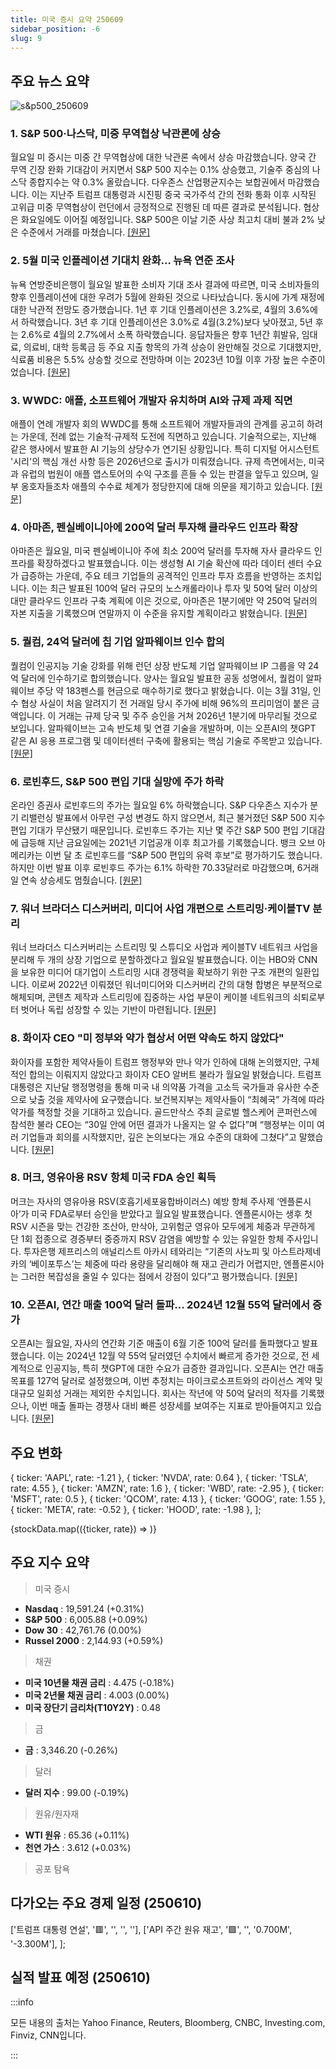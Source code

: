 ```yaml
---
title: 미국 증시 요약 250609
sidebar_position: -6
slug: 9
---
```


## 주요 뉴스 요약

![s&p500_250609](/map/250609.png)

### 1. **S&P 500·나스닥, 미중 무역협상 낙관론에 상승**

월요일 미 증시는 미중 간 무역협상에 대한 낙관론 속에서 상승 마감했습니다. 양국 간 무역 긴장 완화 기대감이 커지면서 S&P 500 지수는 0.1% 상승했고, 기술주 중심의 나스닥 종합지수는 약 0.3% 올랐습니다. 다우존스 산업평균지수는 보합권에서 마감했습니다. 이는 지난주 트럼프 대통령과 시진핑 중국 국가주석 간의 전화 통화 이후 시작된 고위급 미중 무역협상이 런던에서 긍정적으로 진행된 데 따른 결과로 분석됩니다. 협상은 화요일에도 이어질 예정입니다. S&P 500은 이날 기준 사상 최고치 대비 불과 2% 낮은 수준에서 거래를 마쳤습니다. [[원문]](https://finance.yahoo.com/news/live/stock-market-today-sp-500-nasdaq-gain-as-upbeat-us-china-trade-talks-continue-200147751.html)

### 2. **5월 미국 인플레이션 기대치 완화... 뉴욕 연준 조사**

뉴욕 연방준비은행이 월요일 발표한 소비자 기대 조사 결과에 따르면, 미국 소비자들의 향후 인플레이션에 대한 우려가 5월에 완화된 것으로 나타났습니다. 동시에 가계 재정에 대한 낙관적 전망도 증가했습니다. 1년 후 기대 인플레이션은 3.2%로, 4월의 3.6%에서 하락했습니다. 3년 후 기대 인플레이션은 3.0%로 4월(3.2%)보다 낮아졌고, 5년 후는 2.6%로 4월의 2.7%에서 소폭 하락했습니다. 응답자들은 향후 1년간 휘발유, 임대료, 의료비, 대학 등록금 등 주요 지출 항목의 가격 상승이 완만해질 것으로 기대했지만, 식료품 비용은 5.5% 상승할 것으로 전망하며 이는 2023년 10월 이후 가장 높은 수준이었습니다. [[원문]](https://www.reuters.com/world/us/ny-fed-finds-moderating-inflation-expectations-may-2025-06-09/)

### 3. **WWDC: 애플, 소프트웨어 개발자 유치하며 AI와 규제 과제 직면**

애플이 연례 개발자 회의 WWDC를 통해 소프트웨어 개발자들과의 관계를 공고히 하려는 가운데, 전례 없는 기술적·규제적 도전에 직면하고 있습니다. 기술적으로는, 지난해 같은 행사에서 발표한 AI 기능의 상당수가 연기된 상황입니다. 특히 디지털 어시스턴트 '시리'의 핵심 개선 사항 등은 2026년으로 출시가 미뤄졌습니다. 규제 측면에서는, 미국과 유럽의 법원이 애플 앱스토어의 수익 구조를 흔들 수 있는 판결을 앞두고 있으며, 일부 옹호자들조차 애플의 수수료 체계가 정당한지에 대해 의문을 제기하고 있습니다. [[원문]](https://www.reuters.com/business/wwdc-apple-faces-ai-regulatory-challenges-it-woos-software-developers-2025-06-09/)

### 4. **아마존, 펜실베이니아에 200억 달러 투자해 클라우드 인프라 확장**

아마존은 월요일, 미국 펜실베이니아 주에 최소 200억 달러를 투자해 자사 클라우드 인프라를 확장하겠다고 발표했습니다. 이는 생성형 AI 기술 확산에 따라 데이터 센터 수요가 급증하는 가운데, 주요 테크 기업들의 공격적인 인프라 투자 흐름을 반영하는 조치입니다. 이는 최근 발표된 100억 달러 규모의 노스캐롤라이나 투자 및 50억 달러 이상의 대만 클라우드 인프라 구축 계획에 이은 것으로, 아마존은 1분기에만 약 250억 달러의 자본 지출을 기록했으며 연말까지 이 수준을 유지할 계획이라고 밝혔습니다. [[원문]](https://www.reuters.com/business/retail-consumer/amazon-invest-20-billion-pennsylvania-expand-cloud-infrastructure-2025-06-09/)

### 5. **퀄컴, 24억 달러에 칩 기업 알파웨이브 인수 합의**

퀄컴이 인공지능 기술 강화를 위해 런던 상장 반도체 기업 알파웨이브 IP 그룹을 약 24억 달러에 인수하기로 합의했습니다. 양사는 월요일 발표한 공동 성명에서, 퀄컴이 알파웨이브 주당 약 183펜스를 현금으로 매수하기로 했다고 밝혔습니다. 이는 3월 31일, 인수 협상 사실이 처음 알려지기 전 거래일 당시 주가에 비해 96%의 프리미엄이 붙은 금액입니다. 이 거래는 규제 당국 및 주주 승인을 거쳐 2026년 1분기에 마무리될 것으로 보입니다. 알파웨이브는 고속 반도체 및 연결 기술을 개발하며, 이는 오픈AI의 챗GPT 같은 AI 응용 프로그램 및 데이터센터 구축에 활용되는 핵심 기술로 주목받고 있습니다. [[원문]](https://finance.yahoo.com/news/qualcomm-agrees-buy-chip-firm-080029261.html)

### 6. **로빈후드, S&P 500 편입 기대 실망에 주가 하락**

온라인 증권사 로빈후드의 주가는 월요일 6% 하락했습니다. S&P 다우존스 지수가 분기 리밸런싱 발표에서 아무런 구성 변경도 하지 않으면서, 최근 불거졌던 S&P 500 지수 편입 기대가 무산됐기 때문입니다. 로빈후드 주가는 지난 몇 주간 S&P 500 편입 기대감에 급등해 지난 금요일에는 2021년 기업공개 이후 최고가를 기록했습니다. 뱅크 오브 아메리카는 이번 달 초 로빈후드를 “S&P 500 편입의 유력 후보”로 평가하기도 했습니다. 하지만 이번 발표 이후 로빈후드 주가는 6.1% 하락한 70.33달러로 마감했으며, 6거래일 연속 상승세도 멈췄습니다. [[원문]](https://www.reuters.com/business/finance/robinhood-shares-fall-sp-500-inclusion-hopes-dashed-2025-06-09/)

### 7. **워너 브라더스 디스커버리, 미디어 사업 개편으로 스트리밍·케이블TV 분리**

워너 브라더스 디스커버리는 스트리밍 및 스튜디오 사업과 케이블TV 네트워크 사업을 분리해 두 개의 상장 기업으로 분할하겠다고 월요일 발표했습니다. 이는 HBO와 CNN을 보유한 미디어 대기업이 스트리밍 시대 경쟁력을 확보하기 위한 구조 개편의 일환입니다. 이로써 2022년 이뤄졌던 워너미디어와 디스커버리 간의 대형 합병은 부분적으로 해체되며, 콘텐츠 제작과 스트리밍에 집중하는 사업 부문이 케이블 네트워크의 쇠퇴로부터 벗어나 독립 성장할 수 있는 기반이 마련됩니다. [[원문]](https://www.reuters.com/business/warner-bros-discovery-split-into-two-companies-2025-06-09/)

### 8. **화이자 CEO "미 정부와 약가 협상서 어떤 약속도 하지 않았다"**

화이자를 포함한 제약사들이 트럼프 행정부와 만나 약가 인하에 대해 논의했지만, 구체적인 합의는 이뤄지지 않았다고 화이자 CEO 알버트 불라가 월요일 밝혔습니다. 트럼프 대통령은 지난달 행정명령을 통해 미국 내 의약품 가격을 고소득 국가들과 유사한 수준으로 낮출 것을 제약사에 요구했습니다. 보건복지부는 제약사들이 “최혜국” 가격에 따라 약가를 책정할 것을 기대하고 있습니다. 골드만삭스 주최 글로벌 헬스케어 콘퍼런스에 참석한 불라 CEO는 “30일 안에 어떤 결과가 나올지는 알 수 없다”며 “행정부는 이미 여러 기업들과 회의를 시작했지만, 깊은 논의보다는 개요 수준의 대화에 그쳤다”고 말했습니다. [[원문]](https://www.reuters.com/business/healthcare-pharmaceuticals/pfizer-ceo-says-no-commitments-made-meetings-with-us-governments-drug-pricing-2025-06-09/)

### 8. **머크, 영유아용 RSV 항체 미국 FDA 승인 획득**

머크는 자사의 영유아용 RSV(호흡기세포융합바이러스) 예방 항체 주사제 ‘엔플론시아’가 미국 FDA로부터 승인을 받았다고 월요일 발표했습니다. 엔플론시아는 생후 첫 RSV 시즌을 맞는 건강한 조산아, 만삭아, 고위험군 영유아 모두에게 체중과 무관하게 단 1회 접종으로 경증부터 중증까지 RSV 감염을 예방할 수 있는 유일한 항체 주사입니다. 투자은행 제프리스의 애널리스트 아카시 테와리는 “기존의 사노피 및 아스트라제네카의 ‘베이포투스’는 체중에 따라 용량을 달리해야 해 재고 관리가 어렵지만, 엔플론시아는 그러한 복잡성을 줄일 수 있다는 점에서 강점이 있다”고 평가했습니다. [[원문]](https://www.reuters.com/business/healthcare-pharmaceuticals/us-fda-approves-mercks-rsv-antibody-infants-2025-06-09/)

### 10. **오픈AI, 연간 매출 100억 달러 돌파... 2024년 12월 55억 달러에서 증가**

오픈AI는 월요일, 자사의 연간화 기준 매출이 6월 기준 100억 달러를 돌파했다고 발표했습니다. 이는 2024년 12월 약 55억 달러였던 수치에서 빠르게 증가한 것으로, 전 세계적으로 인공지능, 특히 챗GPT에 대한 수요가 급증한 결과입니다. 오픈AI는 연간 매출 목표를 127억 달러로 설정했으며, 이번 추정치는 마이크로소프트와의 라이선스 계약 및 대규모 일회성 거래는 제외한 수치입니다. 회사는 작년에 약 50억 달러의 적자를 기록했으나, 이번 매출 돌파는 경쟁사 대비 빠른 성장세를 보여주는 지표로 받아들여지고 있습니다. [[원문]](https://www.reuters.com/business/media-telecom/openais-annualized-revenue-hits-10-billion-up-55-billion-december-2024-2025-06-09/)

## 주요 변화

  { ticker: 'AAPL', rate: -1.21 },
  { ticker: 'NVDA', rate: 0.64 },
  { ticker: 'TSLA', rate: 4.55 },
  { ticker: 'AMZN', rate: 1.6 },
  { ticker: 'WBD', rate: -2.95 },
  { ticker: 'MSFT', rate: 0.5 },
  { ticker: 'QCOM', rate: 4.13 },
  { ticker: 'GOOG', rate: 1.55 },
  { ticker: 'META', rate: -0.52 },
  { ticker: 'HOOD', rate: -1.98 },
];

{stockData.map(({ticker, rate}) => <StockCardMini key={ticker} ticker={ticker} rate={rate}></StockCardMini>)}

## 주요 지수 요약

> 미국 증시

- **Nasdaq** : 19,591.24 (+0.31%)
- **S&P 500** : 6,005.88 (+0.09%)
- **Dow 30** : 42,761.76 (0.00%)
- **Russel 2000** : 2,144.93 (+0.59%)

> 채권

- **미국 10년물 채권 금리** : 4.475 (-0.18%)
- **미국 2년물 채권 금리** : 4.003 (0.00%)
- **미국 장단기 금리차(T10Y2Y)** : 0.48

> 금

- **금** : 3,346.20 (-0.26%)

> 달러

- **달러 지수** : 99.00 (-0.19%)

> 원유/원자재

- **WTI 원유** : 65.36 (+0.11%)
- **천연 가스** : 3.612 (+0.03%)

> 공포 탐욕

<FearAndGreed fearAndGreedIndex={62} vix={17.16} vixRate={2.33} />

## 다가오는 주요 경제 일정 (250610)

  ['트럼프 대통령 연설', '🟥', '', '', ''],
  ['API 주간 원유 재고', '🟩', '', '0.700M', '-3.300M'],
];

<EconomicCalendar data={nextEventsData} />

## 실적 발표 예정 (250610)


<EarningsBoard stocksBMO={stocksBMO} />

:::info

모든 내용의 출처는 Yahoo Finance, Reuters, Bloomberg, CNBC, Investing.com, Finviz, CNN입니다.

:::
